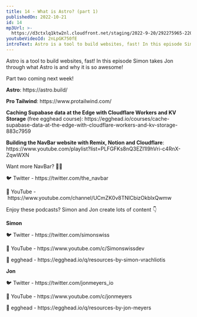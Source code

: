 ```yaml
---
title: 14 - What is Astro? (part 1)
publishedOn: 2022-10-21
id: 14
mp3Url: >-
  https://d3ctxlq1ktw2nl.cloudfront.net/staging/2022-9-20/292275965-22050-1-dc6cfc24c3bb.m4a
youtubeVideoId: 2nLpGK750fE
introText: Astro is a tool to build websites, fast! In this episode Simon takes Jon through what Astro is and why it is so awesome!
---
```


Astro is a tool to build websites, fast! In this episode Simon takes Jon through what Astro is and why it is so awesome!

Part two coming next week!

**Astro**: https\://astro.build/

**Pro Tailwind**: https\://www\.protailwind.com/

**Caching Supabase data at the Edge with Cloudflare Workers and KV Storage** (free egghead course): https\://egghead.io/courses/cache-supabase-data-at-the-edge-with-cloudflare-workers-and-kv-storage-883c7959

**Building the NavBar website with Remix, Notion and Cloudflare**: https\://www\.youtube.com/playlist?list=PLFGFKs8nQ3EZI1l9hVri-c4RnX-ZqwWXN

Want more NavBar? 🍔🍫

🐦 Twitter - https\://twitter.com/the_navbar

🎥 YouTube - https\://www\.youtube.com/channel/UCmZK0v8TNlCbizOkbIxQwmw

Enjoy these podcasts? Simon and Jon create lots of content 👇

**Simon**

🐦 Twitter - https\://twitter.com/simonswiss

🎥 YouTube - https\://www\.youtube.com/c/Simonswissdev

🥚 egghead - https\://egghead.io/q/resources-by-simon-vrachliotis

**Jon**

🐦 Twitter - https\://twitter.com/jonmeyers_io

🎥 YouTube - https\://www\.youtube.com/c/jonmeyers

🥚 egghead - https\://egghead.io/q/resources-by-jon-meyers
